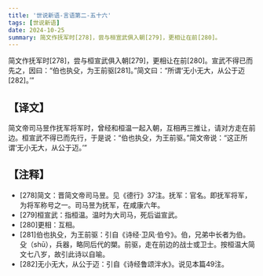 ```yaml
---
title: '世说新语-言语第二-五十六'
tags: [世说新语]
date: 2024-10-25
summary: 简文作抚军时[278]，尝与桓宣武俱入朝[279]，更相让在前[280]。
---
```


简文作抚军时[278]，尝与桓宣武俱入朝[279]，更相让在前[280]。宣武不得已而先之，因曰：“伯也执殳，为王前驱[281]。”简文曰：“所谓‘无小无大，从公于迈[282]。’”

## 【译文】

简文帝司马昱作抚军将军时，曾经和桓温一起入朝，互相再三推让，请对方走在前边。桓宣武不得已而先行，于是说：“伯也执殳，为王前驱。”简文帝说：“这正所谓‘无小无大，从公于迈。’”

## 【注释】

- [278]简文：晋简文帝司马昱。见《德行》37注。抚军：官名。即抚军将军，为将军称号之一。司马昱为抚军，在咸康六年。
- [279]桓宣武：指桓温。温时为大司马，死后谥宣武。
- [280]更相：互相。
- [281]伯也执殳，为王前驱：引自《诗经·卫风·伯兮》。伯，兄弟中长者为伯。殳（shū），兵器，略同后代的槊。前驱，走在前边的战士或卫士。按桓温大简文七八岁，故引此诗以自喻。
- [282]无小无大，从公于迈：引自《诗经鲁颂泮水》。说见本篇49注。
